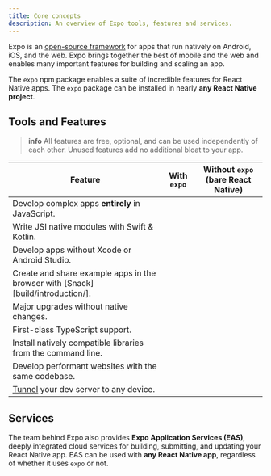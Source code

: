 ```yaml
---
title: Core concepts
description: An overview of Expo tools, features and services.
---
```



Expo is an [open-source framework](https://github.com/expo/expo/) for apps that run natively on Android, iOS, and the web. Expo brings together the best of mobile and the web and enables many important features for building and scaling an app.

The `expo` npm package enables a suite of incredible features for React Native apps. The `expo` package can be installed in nearly **any React Native project**.

## Tools and Features

<BoxLink
  title="Expo SDK"
  description="Comprehensive suite of well-tested React Native modules that run on Android, iOS, and web."
  href="/versions/latest"
  Icon={DocsLogo}
/>
<BoxLink
  title="Expo Modules API"
  description="Write highly performant native code with modern Swift & Kotlin API."
  href="/modules/overview"
/>
<BoxLink
  title="Prebuild"
  description="Separate React from Native to develop from any computer, upgrade easily, white label apps, and maintain larger projects."
  href="/workflow/prebuild"
/>
<BoxLink
  title="Expo CLI"
  description="Manage dependencies, compile native apps, develop for the web, and connect to any device with a powerful dev server."
  href="/workflow/expo-cli"
/>
<BoxLink
  title="Expo Go"
  description="Learn React by trying it on your simulator or device."
  href="/home/get-started/expo-go/"
  Icon={ExpoGoLogo}
/>

> **info** All features are free, optional, and can be used independently of each other. Unused features add no additional bloat to your app.

| Feature                                                                         | With `expo` | Without `expo` (bare React Native) |
| ------------------------------------------------------------------------------- | ----------- | ---------------------------------- |
| Develop complex apps **entirely** in JavaScript.                                | <YesIcon /> | <NoIcon />                         |
| Write JSI native modules with Swift & Kotlin.                                   | <YesIcon /> | <NoIcon />                         |
| Develop apps without Xcode or Android Studio.                                   | <YesIcon /> | <NoIcon />                         |
| Create and share example apps in the browser with [Snack][build/introduction/]. | <YesIcon /> | <NoIcon />                         |
| Major upgrades without native changes.                                          | <YesIcon /> | <NoIcon />                         |
| First-class TypeScript support.                                                 | <YesIcon /> | <NoIcon />                         |
| Install natively compatible libraries from the command line.                    | <YesIcon /> | <NoIcon />                         |
| Develop performant websites with the same codebase.                             | <YesIcon /> | <NoIcon />                         |
| [Tunnel](/workflow/expo-cli/#tunneling) your dev server to any device.          | <YesIcon /> | <NoIcon />                         |

## Services

The team behind Expo also provides **Expo Application Services (EAS)**, deeply integrated cloud services for building, submitting, and updating your React Native app. EAS can be used with **any React Native app**, regardless of whether it uses `expo` or not.

<BoxLink
  title="Expo Application Services"
  description="The easiest way to build, deploy, and update native apps."
  href="/eas"
  Icon={PlanEnterpriseIcon}
/>
